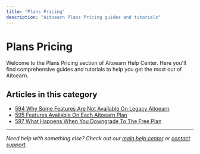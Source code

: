 ```yaml
---
title: "Plans Pricing"
description: "Aitoearn Plans Pricing guides and tutorials"
---
```


# Plans Pricing

Welcome to the Plans Pricing section of Aitoearn Help Center. Here you'll find comprehensive guides and tutorials to help you get the most out of Aitoearn.

## Articles in this category

- [594 Why Some Features Are Not Available On Legacy Aitoearn](594-why-some-features-are-not-available-on-legacy-aitoearn)
- [595 Features Available On Each Aitoearn Plan](595-features-available-on-each-aitoearn-plan)
- [597 What Happens When You Downgrade To The Free Plan](597-what-happens-when-you-downgrade-to-the-free-plan)

---

*Need help with something else? Check out our [main help center](/en/help-center) or [contact support](mailto:hello@aitoearn.com).*
